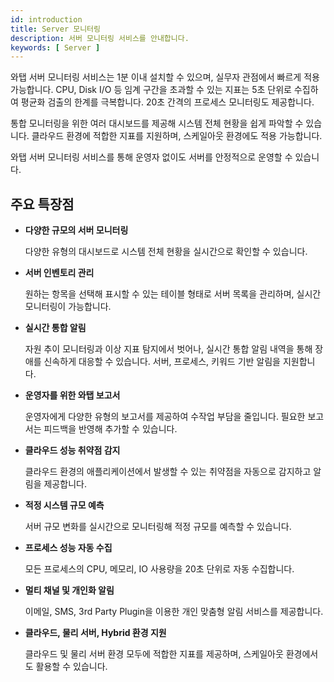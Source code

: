 ```yaml
---
id: introduction
title: Server 모니터링
description: 서버 모니터링 서비스를 안내합니다. 
keywords: [ Server ]
---
```


와탭 서버 모니터링 서비스는 1분 이내 설치할 수 있으며, 실무자 관점에서 빠르게 적용 가능합니다. CPU, Disk I/O 등 임계 구간을 초과할 수 있는 지표는 5초 단위로 수집하여 평균화 검출의 한계를 극복합니다. 20초 간격의 프로세스 모니터링도 제공합니다.

통합 모니터링을 위한 여러 대시보드를 제공해 시스템 전체 현황을 쉽게 파악할 수 있습니다. 클라우드 환경에 적합한 지표를 지원하며, 스케일아웃 환경에도 적용 가능합니다.

와탭 서버 모니터링 서비스를 통해 운영자 없이도 서버를 안정적으로 운영할 수 있습니다. 

<Videos url="https://whatap-landing-resource.s3.ap-northeast-2.amazonaws.com/prd/application/monitoring_step_1.mp4" />

## 주요 특장점

* **다양한 규모의 서버 모니터링**

    다양한 유형의 대시보드로 시스템 전체 현황을 실시간으로 확인할 수 있습니다.

* **서버 인벤토리 관리**

    원하는 항목을 선택해 표시할 수 있는 테이블 형태로 서버 목록을 관리하며, 실시간 모니터링이 가능합니다.

* **실시간 통합 알림**

    자원 추이 모니터링과 이상 지표 탐지에서 벗어나, 실시간 통합 알림 내역을 통해 장애를 신속하게 대응할 수 있습니다. 서버, 프로세스, 키워드 기반 알림을 지원합니다.

* **운영자를 위한 와탭 보고서**

    운영자에게 다양한 유형의 보고서를 제공하여 수작업 부담을 줄입니다. 필요한 보고서는 피드백을 반영해 추가할 수 있습니다.

* **클라우드 성능 취약점 감지**

    클라우드 환경의 애플리케이션에서 발생할 수 있는 취약점을 자동으로 감지하고 알림을 제공합니다.

* **적정 시스템 규모 예측**

    서버 규모 변화를 실시간으로 모니터링해 적정 규모를 예측할 수 있습니다.

* **프로세스 성능 자동 수집**

    모든 프로세스의 CPU, 메모리, IO 사용량을 20초 단위로 자동 수집합니다.

* **멀티 채널 및 개인화 알림**

    이메일, SMS, 3rd Party Plugin을 이용한 개인 맞춤형 알림 서비스를 제공합니다.

* **클라우드, 물리 서버, Hybrid 환경 지원**

    클라우드 및 물리 서버 환경 모두에 적합한 지표를 제공하며, 스케일아웃 환경에서도 활용할 수 있습니다.    